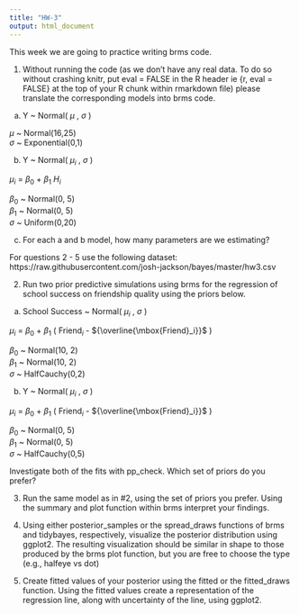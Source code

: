 ```yaml
---
title: "HW-3"
output: html_document
---
```


This week we are going to practice writing brms code. 

1. Without running the code (as we don't have any real data. To do so without crashing knitr, put eval = FALSE in the R header ie {r, eval = FALSE} at the top of your R chunk within rmarkdown file) please translate the corresponding models into brms code. 

a. Y ~ Normal( $\mu$ , $\sigma$ )  

$\mu$ ~ Normal(16,25)   
$\sigma$  ~ Exponential(0,1) 


b. Y ~ Normal( $\mu_i$ , $\sigma$ )

$\mu_i$ = $\beta_0$ + $\beta_1$ $H_i$    

$\beta_0$ ~ Normal(0, 5)   
$\beta_1$ ~ Normal(0, 5)   
$\sigma$  ~ Uniform(0,20) 


c. For each a and b model, how many parameters are we estimating? 




For questions 2 - 5 use the following dataset: https://raw.githubusercontent.com/josh-jackson/bayes/master/hw3.csv


2. Run two prior predictive simulations using brms for the regression of school success on friendship quality using the priors below. 

a. School Success ~ Normal( $\mu_i$ , $\sigma$ )  

$\mu_i$ = $\beta_0$ + $\beta_1$ ( $\text{Friend}_i$ - ${\overline{\mbox{Friend}_i}}$ ) 

$\beta_0$ ~ Normal(10, 2)   
$\beta_1$ ~ Normal(10, 2)   
$\sigma$  ~ HalfCauchy(0,2) 


b. Y ~ Normal( $\mu_i$ , $\sigma$ )

$\mu_i$ = $\beta_0$ + $\beta_1$ ( $\text{Friend}_i$ - ${\overline{\mbox{Friend}_i}}$ )     

$\beta_0$ ~ Normal(0, 5)   
$\beta_1$ ~ Normal(0, 5)   
$\sigma$  ~ HalfCauchy(0,5) 


Investigate both of the fits with pp_check. Which set of priors do you prefer?   


3. Run the same model as in #2, using the set of priors you prefer. Using the summary and plot function within brms interpret your findings.

4. Using either posterior_samples or the spread_draws functions of brms and tidybayes, respectively, visualize the posterior distribution using ggplot2. The resulting visualization should be similar in shape to those produced by the brms plot function, but you are free to choose the type (e.g., halfeye vs dot) 


5. Create fitted values of your posterior using the fitted or the fitted_draws function. Using the fitted values create a representation of the regression line, along with uncertainty of the line, using ggplot2. 


